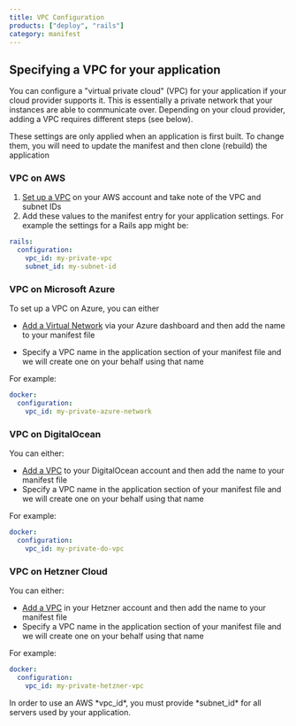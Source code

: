 ```yaml
---
title: VPC Configuration
products: ["deploy", "rails"]
category: manifest
---
```


## Specifying a VPC for your application

You can configure a "virtual private cloud" (VPC) for your application if your cloud provider supports it. This is essentially a private network that your instances are able to communicate over. Depending on your cloud provider, adding a VPC requires different steps (see below). 

These settings are only applied when an application is first built. To change them, you will need to update the manifest and then clone (rebuild) the application

### VPC on AWS

1. [Set up a VPC](https://docs.aws.amazon.com/vpc/latest/userguide/vpc-getting-started.html) on your AWS account and take note of the VPC and subnet IDs
2. Add these values to the manifest entry for your application settings. For example the settings for a Rails app might be:

```yaml
rails:
  configuration:
    vpc_id: my-private-vpc
    subnet_id: my-subnet-id
```

### VPC on Microsoft Azure

To set up a VPC on Azure, you can either  

* [Add a Virtual Network](https://learn.microsoft.com/en-us/azure/virtual-network/) via your Azure dashboard and then add the name to your manifest file
- Specify a VPC name in the application section of your manifest file and we will create one on your behalf using that name

For example:

```yaml
docker:
  configuration:
    vpc_id: my-private-azure-network
```

### VPC on DigitalOcean

You can either: 

- [Add a VPC](https://docs.digitalocean.com/products/networking/vpc/) to your DigitalOcean account and then add the name to your manifest file
- Specify a VPC name in the application section of your manifest file and we will create one on your behalf using that name

For example:

```yaml
docker:
  configuration:
    vpc_id: my-private-do-vpc
```

### VPC on Hetzner Cloud

You can either: 

- [Add a VPC](https://docs.hetzner.com/cloud/networks/getting-started/creating-a-network) in your Hetzner account and then add the name to your manifest file
- Specify a VPC name in the application section of your manifest file and we will create one on your behalf using that name

For example:

```yaml
docker:
  configuration:
    vpc_id: my-private-hetzner-vpc
```

<Callout type="warning" title="AWS VPC requires subnet_id">
In order to use an AWS *vpc_id*, you must provide *subnet_id* for all servers used by your application.
</Callout>